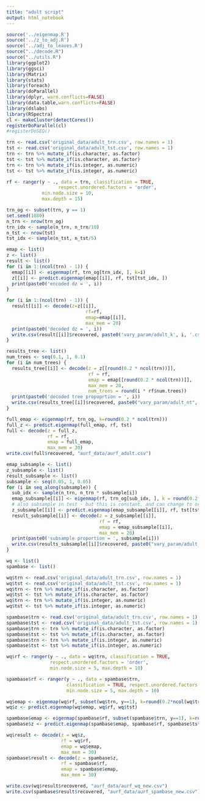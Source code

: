```yaml
---
title: "adult script"
output: html_notebook
---
```


```r
source('../eigenmap.R')
source('../z_to_adj.R')
source('../adj_to_leaves.R')
source("../decode.R")
source("../utils.R")
library(ggplot2)
library(ggsci)
library(Matrix)
library(stats)
library(foreach)
library(doParallel)
library(dplyr, warn.conflicts=FALSE)
library(data.table,warn.conflicts=FALSE)
library(dslabs)
library(RSpectra)
cl <- makeCluster(detectCores())
registerDoParallel(cl)
#registerDoSEQ()
```

```r
trn <- read.csv('original_data/adult_trn.csv', row.names = 1)
tst <- read.csv('original_data/adult_tst.csv', row.names = 1)
trn <- trn %>% mutate_if(is.character, as.factor)
tst <- tst %>% mutate_if(is.character, as.factor)
trn <- trn %>% mutate_if(is.integer, as.numeric)
tst <- tst %>% mutate_if(is.integer, as.numeric)
```

```r
rf <- ranger(y ~ ., data = trn, classification = TRUE,
                   respect.unordered.factors = 'order', 
             min.node.size = 10,
             max.depth = 15)
```
```r
trn_og <- subset(trn, y == 1)
set.seed(1080)
n_trn <- nrow(trn_og)
trn_idx <- sample(n_trn, n_trn/10)
n_tst <- nrow(tst)
tst_idx <- sample(n_tst, n_tst/5)
```



```r
emap <- list()
z <- list()
result <- list()
for (i in 1:(ncol(trn) - 1)) {
  emap[[i]] <- eigenmap(rf, trn_og[trn_idx, ], k=i)
  z[[i]] <- predict.eigenmap(emap[[i]], rf, tst[tst_idx, ])
  print(paste0('encoded dz = ', i))
}

for (i in 1:(ncol(trn) - 1)) {
  result[[i]] <- decode(z=z[[i]],
                             rf=rf,
                             emap=emap[[i]],
                             max_mem = 20)
  print(paste0('decoded dz = ', i))
  write.csv(result[[i]]$recovered, paste0('vary_param/adult_k', i, '.csv'))
}

results_tree <- list()
num_trees <- seq(0.1, 1, 0.1)
for (i in num_trees) {
  results_tree[[i]] <- decode(z = z[[round(0.2 * ncol(trn))]],
                              rf = rf,
                              emap = emap[[round(0.2 * ncol(trn))]],
                              max_mem = 20,
                              num_trees = round(i * rf$num.trees))
  print(paste0('decoded tree propoprtion = ', i))
  write.csv(results_tree[[i]]$recovered, paste0("vary_param/adult_nt", i, ".csv"))
}

full_emap <- eigenmap(rf, trn_og, k=round(0.2 * ncol(trn)))
full_z <- predict.eigenmap(full_emap, rf, tst)
full <- decode(z = full_z,
               rf = rf,
               emap = full_emap,
               max_mem = 30)
write.csv(full$recovered, "aurf_data/aurf_adult.csv")
```

```r
emap_subsample <- list()
z_subsample <- list()
result_subsample <- list()
subsample <- seq(0.05, 1, 0.05)
for (i in seq_along(subsample)) {
  sub_idx <- sample(n_trn, n_trn * subsample[i])
  emap_subsample[[i]] <- eigenmap(rf, trn_og[sub_idx, ], k = round(0.2*ncol(trn)))  
  # also subsample in test - but this is constant, and can change to original set.
  z_subsample[[i]] <- predict.eigenmap(emap_subsample[[i]], rf, tst[tst_idx, ])
  result_subsample[[i]] <- decode(z = z_subsample[[i]],
                                  rf = rf,
                                  emap = emap_subsample[[i]],
                                  max_mem = 20)
  print(paste0('subsample proportion = ', subsample[i]))
  write.csv(results_subsample[[i]]$recovered, paste0("vary_param/adult_subsample", i, ".csv"))
}

```

```r
wq <- list()
spambase <- list()

wq$trn <- read.csv('original_data/adult_trn.csv', row.names = 1)
wq$tst <- read.csv('original_data/adult_tst.csv', row.names = 1)
wq$trn <- trn %>% mutate_if(is.character, as.factor)
wq$tst <- tst %>% mutate_if(is.character, as.factor)
wq$trn <- trn %>% mutate_if(is.integer, as.numeric)
wq$tst <- tst %>% mutate_if(is.integer, as.numeric)

spambase$trn <- read.csv('original_data/adult_trn.csv', row.names = 1)
spambase$tst <- read.csv('original_data/adult_tst.csv', row.names = 1)
spambase$trn <- trn %>% mutate_if(is.character, as.factor)
spambase$tst <- tst %>% mutate_if(is.character, as.factor)
spambase$trn <- trn %>% mutate_if(is.integer, as.numeric)
spambase$tst <- tst %>% mutate_if(is.integer, as.numeric)
```

```r
wq$rf <- ranger(y ~ ., data = wq$trn, classification = TRUE, 
                respect.unordered.factors = 'order',
                min.node.size = 5, max.depth = 10)

spambase$rf <- ranger(y ~ ., data = spambase$trn, 
                      classification = TRUE, respect.unordered.factors = 'order',
                      min.node.size = 5, max.depth = 10)

wq$emap <- eigenmap(wq$rf, subset(wq$trn, y==1), k=round(0.2*ncol(wq$trn)))
wq$z <- predict.eigenmap(wq$emap, wq$rf, wq$tst)

spambase$emap <- eigenmap(spambase$rf, subset(spambase$trn, y==1), k=round(0.2*ncol(spambase$trn)))
spambase$z <- predict.eigenmap(spambase$emap, spambase$rf, spambase$tst)
```

```r
wq$result <- decode(z = wq$z, 
                    rf = wq$rf,
                    emap = wq$emap,
                    max_mem = 30)
spambase$result <- decode(z = spambase$z, 
                    rf = spambase$rf,
                    emap = spambase$emap,
                    max_mem = 30)
```

```r
write.csv(wq$result$recovered, "aurf_data/aurf_wq_new.csv")
write.csv(spambase$result$recovered, "aurf_data/aurf_spambase_new.csv")
```
